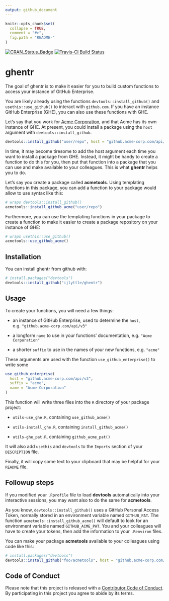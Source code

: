 ```yaml
---
output: github_document
---
```


<!-- README.md is generated from README.Rmd. Please edit that file -->

```r
knitr::opts_chunk$set(
  collapse = TRUE,
  comment = "#>",
  fig.path = "README-"
)
```

[![CRAN_Status_Badge](https://www.r-pkg.org/badges/version/ghentr)](https://cran.r-project.org/package=ghentr)
[![Travis-CI Build Status](https://travis-ci.org/ijlyttle/ghentr.svg?branch=master)](https://travis-ci.org/ijlyttle/ghentr)

# ghentr

The goal of ghentr is to make it easier for you to build custom functions to access your instance of GitHub Enterprise.

You are likely already using the functions `devtools::install_github()` and `usethis::use_github()` to interact with `github.com`. If you have an instance GitHub Enterprise (GHE), you can also use these functions with GHE.

Let's say that you work for [Acme Corporation](https://en.wikipedia.org/wiki/Acme_Corporation), and that Acme has its own instance of GHE. At present, you could install a package using the `host` argument with `devtools::install_github`.

```r
devtools::install_github("user/repo", host = "github.acme-corp.com/api/v3")
```

In time, it may become tiresome to add the host argument each time you want to install a package from GHE. Instead, it might be handy to create a function to do this for you, then put that function into a package that you can use and make available to your colleagues. This is what **ghentr** helps you to do. 

Let's say you create a package called **acmetools**. Using templating functions in this package, you can add a function to your package would allow to use syntax like this:

```r
# wraps devtools::install_github()
acmetools::install_github_acme("user/repo")
```

Furthermore, you can use the templating functions in your package to create a function to make it easier to create a package repository on your instance of GHE:

```r
# wraps usethis::use_github()
acmetools::use_github_acme()
```

## Installation

You can install ghentr from github with:

```r
# install.packages("devtools")
devtools::install_github("ijlyttle/ghentr")
```

## Usage

To create your functions, you will need a few things:

- an instance of GitHub Enterprise, used to determine the `host`, e.g. `"github.acme-corp.com/api/v3"`

- a longform `name` to use in your functions' documentation, e.g. `"Acme Corporation"`

- a shorter `suffix` to use in the names of your new functions, e.g. `"acme"`

These arguments are used with the function `use_github_enterprise()` to write some 

```r
use_github_enterprise(
  host = "github.acme-corp.com/api/v3",
  suffix = "acme",
  name = "Acme Corporation"
)
```

This function will write three files into the `R` directory of your package project:

- `utils-use_ghe.R`, containing `use_github_acme()`

- `utils-install_ghe.R`, containing `install_github_acme()`

- `utils-ghe_pat.R`, containing `github_acme_pat()`

It will also add `usethis` and `devtools` to the `Imports` section of your `DESCRIPTION` file.

Finally, it will copy some text to your clipboard that may be helpful for your `README` file.

## Followup steps

If you modified your `.Rprofile` file to load **devtools** automatically into your interactive sessions, you may want also to do the same for **acmetools**. 

As you know, `devtools::install_github()` uses a GitHub Personal Access Token, normally stored in an environment variable named `GITHUB_PAT`. The function `acmetools::install_github_acme()` will default to look for an environment variable named `GITHUB_ACME_PAT`. You and your colleagues will have to create your tokens, then add the information to your `.Renviron` files.

You can make your package **acmetools** available to your colleagues using code like this:

```r
# install.packages("devtools")
devtools::install_github("foo/acmetools", host = "github.acme-corp.com/api/v3")
```

## Code of Conduct

Please note that this project is released with a [Contributor Code of Conduct](CONDUCT.md). By participating in this project you agree to abide by its terms.
